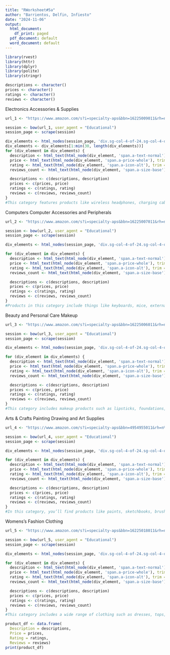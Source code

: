 ```yaml
---
title: "RWorksheet#5a"
author: "Barrientos, Delfin, Infiesto"
date: "2024-11-06"
output:
  html_document:
    df_print: paged
  pdf_document: default
  word_document: default
---
```

```r
library(rvest)
library(httr)
library(dplyr)
library(polite)
library(stringr)
```


```r
descriptions <- character()
prices <- character()
ratings <- character()
reviews <- character()
```

Electronics
Accessories & Supplies
```r
url_1 <- "https://www.amazon.com/s?i=specialty-aps&bbn=16225009011&rh=n%3A%2116225009011%2Cn%3A281407&ref=nav_em__nav_desktop_sa_intl_accessories_and_supplies_0_2_5_2"

session <- bow(url_1, user_agent = "Educational")
session_page <- scrape(session)

div_elements <- html_nodes(session_page, 'div.sg-col-4-of-24.sg-col-4-of-12.s-result-item.s-asin.sg-col-4-of-16.sg-col.s-widget-spacing-small.sg-col-4-of-20')
div_elements <- div_elements[1:min(30, length(div_elements))]
for (div_element in div_elements) {
  description <- html_text(html_node(div_element, 'span.a-text-normal'), trim = TRUE)
  price <- html_text(html_node(div_element, 'span.a-price-whole'), trim = TRUE)
  rating <- html_text(html_node(div_element, 'span.a-icon-alt'), trim = TRUE)
  reviews_count <- html_text(html_node(div_element, 'span.a-size-base'), trim = TRUE)

  descriptions <- c(descriptions, description)
  prices <- c(prices, price)
  ratings <- c(ratings, rating)
  reviews <- c(reviews, reviews_count)
}
#This category features products like wireless headphones, charging cables, portable chargers, and other electronic accessories. The prices range from low-cost items to high-end products. Many of these products get high ratings, showing that customers are happy with their quality. The number of reviews is usually large, meaning these products are popular and often purchased by many users.
```

Computers
Computer Accessories and Peripherals
```r
url_2 <- "https://www.amazon.com/s?i=specialty-aps&bbn=16225007011&rh=n%3A16225007011%2Cn%3A172456&ref=nav_em__nav_desktop_sa_intl_computer_accessories_and_peripherals_0_2_6_2"

session <- bow(url_2, user_agent = "Educational")
session_page <- scrape(session)

div_elements <- html_nodes(session_page, 'div.sg-col-4-of-24.sg-col-4-of-12.s-result-item.s-asin.sg-col-4-of-16.sg-col.s-widget-spacing-small.sg-col-4-of-20')

for (div_element in div_elements) {
  description <- html_text(html_node(div_element, 'span.a-text-normal'), trim = TRUE)
  price <- html_text(html_node(div_element, 'span.a-price-whole'), trim = TRUE)
  rating <- html_text(html_node(div_element, 'span.a-icon-alt'), trim = TRUE)
  reviews_count <- html_text(html_node(div_element, 'span.a-size-base'), trim = TRUE)

  descriptions <- c(descriptions, description)
  prices <- c(prices, price)
  ratings <- c(ratings, rating)
  reviews <- c(reviews, reviews_count)
}
#Products in this category include things like keyboards, mice, external hard drives, and webcams. The price range is wide, offering both budget-friendly options and more expensive ones for professional users or gamers. These items generally have high ratings, as people look for reliable and functional accessories. The reviews are numerous, which shows a high level of interest and demand for computer-related products.

```
Beauty and Personal Care
Makeup
```r
url_3 <- "https://www.amazon.com/s?i=specialty-aps&bbn=16225006011&rh=n%3A%2116225006011%2Cn%3A11058281&ref=nav_em__nav_desktop_sa_intl_makeup_0_2_11_2"

session <- bow(url_3, user_agent = "Educational")
session_page <- scrape(session)

div_elements <- html_nodes(session_page, 'div.sg-col-4-of-24.sg-col-4-of-12.s-result-item.s-asin.sg-col-4-of-16.sg-col.s-widget-spacing-small.sg-col-4-of-20')

for (div_element in div_elements) {
  description <- html_text(html_node(div_element, 'span.a-text-normal'), trim = TRUE)
  price <- html_text(html_node(div_element, 'span.a-price-whole'), trim = TRUE)
  rating <- html_text(html_node(div_element, 'span.a-icon-alt'), trim = TRUE)
  reviews_count <- html_text(html_node(div_element, 'span.a-size-base'), trim = TRUE)

  descriptions <- c(descriptions, description)
  prices <- c(prices, price)
  ratings <- c(ratings, rating)
  reviews <- c(reviews, reviews_count)
}
#This category includes makeup products such as lipsticks, foundations, mascaras, and other beauty items. The prices range from affordable drugstore brands to more expensive luxury cosmetics. The ratings are often detailed and reflect the experiences of users, focusing on things like color, texture, and longevity. Many of these products have a large number of reviews, showing that people share their experiences and preferences for different makeup brands and types.
```
Arts & Crafts
Painting Drawing and Art Supplies
```r
url_4 <- "https://www.amazon.com/s?i=specialty-aps&bbn=4954955011&rh=n%3A4954955011%2Cn%3A%212617942011%2Cn%3A2747968011&ref=nav_em__nav_desktop_sa_intl_painting_drawing_supplies_0_2_8_2"

session <- bow(url_4, user_agent = "Educational")
session_page <- scrape(session)

div_elements <- html_nodes(session_page, 'div.sg-col-4-of-24.sg-col-4-of-12.s-result-item.s-asin.sg-col-4-of-16.sg-col.s-widget-spacing-small.sg-col-4-of-20')

for (div_element in div_elements) {
  description <- html_text(html_node(div_element, 'span.a-text-normal'), trim = TRUE)
  price <- html_text(html_node(div_element, 'span.a-price-whole'), trim = TRUE)
  rating <- html_text(html_node(div_element, 'span.a-icon-alt'), trim = TRUE)
  reviews_count <- html_text(html_node(div_element, 'span.a-size-base'), trim = TRUE)

  descriptions <- c(descriptions, description)
  prices <- c(prices, price)
  ratings <- c(ratings, rating)
  reviews <- c(reviews, reviews_count)
}
#In this category, you’ll find products like paints, sketchbooks, brushes, and markers. Prices are generally affordable, but there are also higher-priced, professional-quality supplies. These products often get high ratings because artists value good-quality materials. Reviews are detailed, with people sharing their thoughts on how well the products work for different artistic projects, which makes this category popular with both beginners and professionals.

```
Womens's Fashion
Clothing
```r
url_5 <- "https://www.amazon.com/s?i=specialty-aps&bbn=16225018011&rh=n%3A7141123011%2Cn%3A16225018011%2Cn%3A1040660&ref=nav_em__nav_desktop_sa_intl_clothing_0_2_12_2"

session <- bow(url_5, user_agent = "Educational")
session_page <- scrape(session)

div_elements <- html_nodes(session_page, 'div.sg-col-4-of-24.sg-col-4-of-12.s-result-item.s-asin.sg-col-4-of-16.sg-col.s-widget-spacing-small.sg-col-4-of-20')

for (div_element in div_elements) {
  description <- html_text(html_node(div_element, 'span.a-text-normal'), trim = TRUE)
  price <- html_text(html_node(div_element, 'span.a-price-whole'), trim = TRUE)
  rating <- html_text(html_node(div_element, 'span.a-icon-alt'), trim = TRUE)
  reviews_count <- html_text(html_node(div_element, 'span.a-size-base'), trim = TRUE)

  descriptions <- c(descriptions, description)
  prices <- c(prices, price)
  ratings <- c(ratings, rating)
  reviews <- c(reviews, reviews_count)
}
#This category includes a wide range of clothing such as dresses, tops, jeans, and active wear. Prices range from inexpensive everyday wear to higher-end fashion items. Ratings can vary based on factors like fit and fabric quality, which are important to customers. These products often have many reviews, where customers talk about the style, comfort, and how the clothes fit, helping others make decisions when buying fashion items.
```

```r
product_df <- data.frame(
  Description = descriptions,
  Price = prices,
  Rating = ratings,
  Reviews = reviews)
print(product_df)
```












